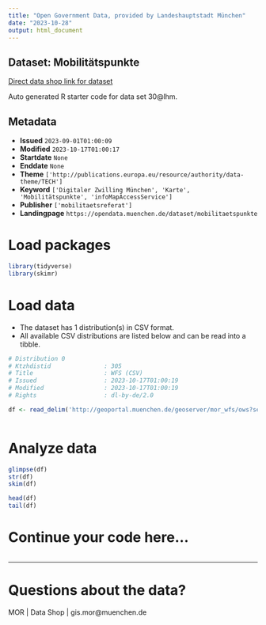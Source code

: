 ```yaml
---
title: "Open Government Data, provided by Landeshauptstadt München"
date: "2023-10-28"
output: html_document
---
```


## Dataset: Mobilitätspunkte

[Direct data shop link for dataset](https://opendata.muenchen.de/dataset/mobilitaetspunkte)

Auto generated R starter code for data set 30@lhm.

## Metadata

- **Issued** `2023-09-01T01:00:09`
- **Modified** `2023-10-17T01:00:17`
- **Startdate** `None`
- **Enddate** `None`
- **Theme** `['http://publications.europa.eu/resource/authority/data-theme/TECH']`
- **Keyword** `['Digitaler Zwilling München', 'Karte', 'Mobilitätspunkte', 'infoMapAccessService']`
- **Publisher** `['mobilitaetsreferat']`
- **Landingpage** `https://opendata.muenchen.de/dataset/mobilitaetspunkte`


# Load packages

```r

library(tidyverse)
library(skimr)

```

# Load data

-   The dataset has 1 distribution(s) in CSV format.
-   All available CSV distributions are listed below and can be read into a tibble.

```r

# Distribution 0
# Ktzhdistid               : 305
# Title                    : WFS (CSV)
# Issued                   : 2023-10-17T01:00:19
# Modified                 : 2023-10-17T01:00:19
# Rights                   : dl-by-de/2.0

df <- read_delim('http://geoportal.muenchen.de/geoserver/mor_wfs/ows?service=WFS&amp;version=1.1.0&amp;request=GetFeature&amp;typeName=mor_wfs:mobilitaetspunkte&amp;outputFormat=csv')



```

# Analyze data

```r

glimpse(df)
str(df)
skim(df)

head(df)
tail(df)

```

# Continue your code here...

```r

```

------------------------------------------------------------------------

# Questions about the data?

MOR | Data Shop | gis.mor@muenchen.de
